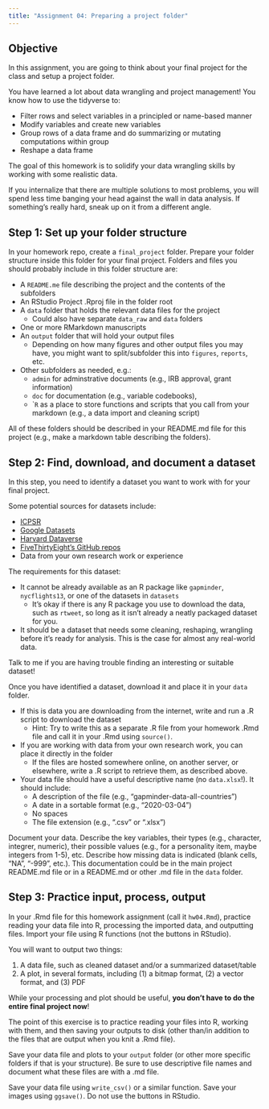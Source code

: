 ```yaml
---
title: "Assignment 04: Preparing a project folder"
---
```


## Objective

In this assignment, you are going to think about your final project for the class and setup a project folder. 

You have learned a lot about data wrangling and project management! 
You know how to use the tidyverse to:

  * Filter rows and select variables in a principled or name-based manner
  * Modify variables and create new variables
  * Group rows of a data frame and do summarizing or mutating computations within group
  * Reshape a data frame

The goal of this homework is to solidify your data wrangling skills by working with some realistic data.

If you internalize that there are multiple solutions to most problems, you will spend less time banging your head against the wall in data analysis. 
If something's really hard, sneak up on it from a different angle.

## Step 1: Set up your folder structure

In your homework repo, create a `final_project` folder. 
Prepare your folder structure inside this folder for your final project. 
Folders and files you should probably include in this folder structure are:
  
  - A `README.me` file describing the project and the contents of the subfolders
  - An RStudio Project .Rproj file in the folder root
  - A `data` folder that holds the relevant data files for the project
    - Could also have separate `data_raw` and `data` folders
  - One or more RMarkdown manuscripts
  - An `output` folder that will hold your output files
    - Depending on how many figures and other output files you may have, 
      you might want to split/subfolder this into `figures`, `reports`, etc.
  - Other subfolders as needed, e.g.:
    - `admin` for adminstrative documents (e.g., IRB approval, grant information)
    - `doc` for documentation (e.g., variable codebooks), 
    - ``R` as a place to store functions and scripts that you call from your markdown (e.g., a data import and cleaning script)
      
All of these folders should be described in your README.md file for this project (e.g., make a markdown table describing the folders).


## Step 2: Find, download, and document a dataset

In this step, you need to identify a dataset you want to work with for your final project. 

Some potential sources for datasets include:

  - [ICPSR](https://www.icpsr.umich.edu/icpsrweb/)
  - [Google Datasets](https://www.blog.google/products/search/discovering-millions-datasets-web/)
  - [Harvard Dataverse](https://dataverse.harvard.edu/)
  - [FiveThirtyEight's GitHub repos](https://github.com/fivethirtyeight/data)
  - Data from your own research work or experience
  
The requirements for this dataset:

  - It cannot be already available as an R package like `gapminder`, `nycflights13`, or one of the datasets in `datasets`
    - It's okay if there is any R package you use to download the data, such as
      `rtweet`, so long as it isn't already a neatly packaged dataset for you.
  - It should be a dataset that needs some cleaning, reshaping, wrangling before it's ready for analysis. This is the case for almost any real-world data.
  
Talk to me if you are having trouble finding an interesting or suitable dataset!

Once you have identified a dataset, download it and place it in your `data` folder.

  - If this is data you are downloading from the internet, write and run a .R script to download the dataset
    - Hint: Try to write this as a separate .R file from your homework .Rmd file
      and call it in your .Rmd using `source()`.
  - If you are working with data from your own research work, you can place it directly in the folder
    - If the files are hosted somewhere online, on another server, or elsewhere, write a .R script to retrieve them, as described above.
  - Your data file should have a useful descriptive name (no `data.xlsx`!). 
    It should include:
    - A description of the file (e.g., "gapminder-data-all-countries")
    - A date in a sortable format (e.g., "2020-03-04")
    - No spaces
    - The file extension (e.g., ".csv" or ".xlsx")

Document your data. 
Describe the key variables, their types (e.g., character, integrer, numeric), their possible values (e.g., for a personality item, maybe integers from 1-5), etc. 
Describe how missing data is indicated (blank cells, "NA", "-999", etc.). 
This documentation could be in the main project README.md file or in a README.md or other .md file in the `data` folder.


## Step 3: Practice input, process, output

In your .Rmd file for this homework assignment (call it `hw04.Rmd`), practice reading your data file into R, processing the imported data, and outputting files. 
Import your file using R functions (not the buttons in RStudio). 

You will want to output two things:

  1. A data file, such as cleaned dataset and/or a summarized dataset/table
  2. A plot, in several formats, including (1) a bitmap format, (2) a vector format, and (3) PDF
  
While your processing and plot should be useful, **you don't have to do the entire final project now**! 

The point of this exercise is to practice reading your files into R, working with them, and then saving your outputs to disk (other than/in addition to the files that are output when you knit a .Rmd file).

Save your data file and plots to your `output` folder (or other more specific folders if that is your structure). 
Be sure to use descriptive file names and document what these files are with a .md file.

Save your data file using `write_csv()` or a similar function. 
Save your images using `ggsave()`. 
Do not use the buttons in RStudio.
